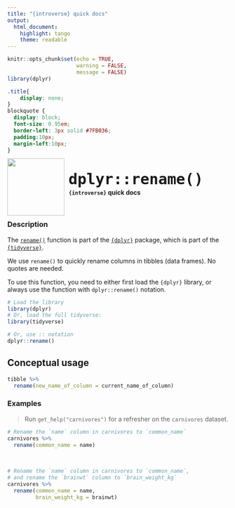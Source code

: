 ```yaml
---
title: "{introverse} quick docs"
output: 
  html_document:
    highlight: tango
    theme: readable
---
```



```r
knitr::opts_chunk$set(echo = TRUE, 
                      warning = FALSE, 
                      message = FALSE)
library(dplyr)
```

```css
.title{
    display: none;
}
blockquote {
  display: block;
  font-size: 0.95em;
  border-left: 3px solid #7FB036;
  padding:10px;
  margin-left:10px;
}
```

<div>
<br>
 <img src = "logo.png" style = "float:left;height:130px;margin-top:-20px;">
 <span style = "font-weight:bold;font-size:40px;"> 
  &nbsp;<code>dplyr::rename()</code>
 </span>
 <br>
 <b>&nbsp;&nbsp;&nbsp;<code>{introverse}</code> quick docs</b>
</div>
<br>

### Description

The [`rename()`](https://dplyr.tidyverse.org/reference/rename.html) function is part of the [`{dplyr}`](https://dplyr.tidyverse.org/) package, which is part of the [`{tidyverse}`](https://www.tidyverse.org/).

We use `rename()` to quickly rename columns in tibbles (data frames). No quotes are needed.


<!-- Add the following if the topic is a function that does NOT come with base R, and uncomment/fill in the subsequent multiline HTML comment: -->
To use this function, you need to either first load the `{dplyr}` library, or always use the function with `dplyr::rename()` notation.

```r
# Load the library
library(dplyr)
# Or, load the full tidyverse:
library(tidyverse)

# Or, use :: notation
dplyr::rename()
```


## Conceptual usage 

```r
tibble %>% 
  rename(new_name_of_column = current_name_of_column)
```

### Examples

> Run `get_help("carnivores")` for a refresher on the `carnivores` dataset.

```r
# Rename the `name` column in carnivores to `common_name`
carnivores %>% 
  rename(common_name = name)
```

<br>  <!-- Do not delete the <br>, and make sure to keep the previous and following lines blank. -->


```r
# Rename the `name` column in carnivores to `common_name`, 
# and rename the `brainwt` column to `brain_weight_kg`
carnivores %>% 
  rename(common_name = name, 
         brain_weight_kg = brainwt)
```
